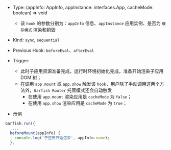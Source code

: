 
- Type: <Highlight> (appInfo: AppInfo, appInstance: interfaces.App, cacheMode: boolean) => void </Highlight>
  - 该 `hook` 的参数分别为：`appInfo` 信息、`appInstance` 应用实例、是否为 `缓存模式` 渲染和销毁
- Kind: `sync`, `sequential`
- Previous Hook: `beforeEval`、`afterEval`
- Trigger:

  - 此时子应用资源准备完成，运行时环境初始化完成，准备开始渲染子应用 DOM 树；
  - 在调用 `app.mount` 或 `app.show` 触发该 `hook`，用户除了手动调用这两个方法外，`Garfish Router` 托管模式还会自动触发
    - 在使用 `app.mount` 渲染应用是 `cacheMode` 为 `false`；
    - 在使用 `app.show` 渲染应用是 `cacheMode` 为 `true`；

- 示例

```ts
Garfish.run({
  ...,
  beforeMount(appInfo) {
    console.log('子应用开始渲染', appInfo.name);
  },
```
